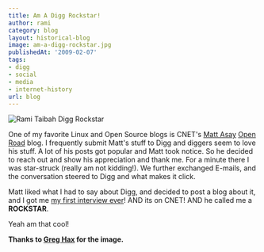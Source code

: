 ```yaml
---
title: Am A Digg Rockstar!
author: rami
category: blog
layout: historical-blog
image: am-a-digg-rockstar.jpg
publishedAt: '2009-02-07'
tags:
- digg
- social
- media
- internet-history
url: blog
---
```


![Rami Taibah Digg Rockstar](/assets/images/content/blog/am-a-digg-rockstar.jpg)

One of my favorite Linux and Open Source blogs is CNET's [Matt Asay](http://twitter.com/mjasay) [Open Road](http://news.cnet.com/8301-13505_3-10154053-16.html?part=rss) blog. I frequently submit Matt's stuff to Digg and diggers seem to love his stuff. A lot of his posts got popular and Matt took notice. So he decided to reach out and show his appreciation and thank me. For a minute there I was star-struck (really am not kidding!). We further exchanged E-mails, and the conversation steered to Digg and what makes it click. 

Matt liked what I had to say about Digg, and decided to post a blog about it, and I got me [my first interview ever](http://news.cnet.com/8301-13505_3-10158257-16.html?tag=mncol;title)! AND its on CNET! AND he called me a **ROCKSTAR**.


Yeah am that cool!


__Thanks to [Greg Hax](http://www.flickr.com/photos/graghax/) for the image.__
